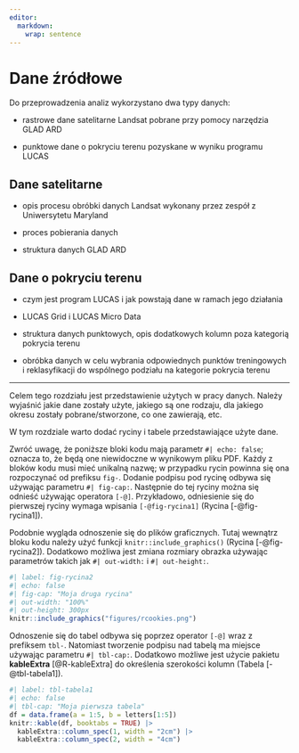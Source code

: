 ```yaml
---
editor: 
  markdown: 
    wrap: sentence
---
```


# Dane źródłowe {#sec-dane}

Do przeprowadzenia analiz wykorzystano dwa typy danych:

-   rastrowe dane satelitarne Landsat pobrane przy pomocy narzędzia GLAD ARD

-   punktowe dane o pokryciu terenu pozyskane w wyniku programu LUCAS

## Dane satelitarne {#sec-sat}

-   opis procesu obróbki danych Landsat wykonany przez zespół z Uniwersytetu Maryland

-   proces pobierania danych

-   struktura danych GLAD ARD

## Dane o pokryciu terenu {#sec-landcover}

-   czym jest program LUCAS i jak powstają dane w ramach jego działania

-   LUCAS Grid i LUCAS Micro Data

-   struktura danych punktowych, opis dodatkowych kolumn poza kategorią pokrycia terenu

-   obróbka danych w celu wybrania odpowiednych punktów treningowych i reklasyfikacji do wspólnego podziału na kategorie pokrycia terenu

------------------------------------------------------------------------

Celem tego rozdziału jest przedstawienie użytych w pracy danych.
Należy wyjaśnić jakie dane zostały użyte, jakiego są one rodzaju, dla jakiego okresu zostały pobrane/stworzone, co one zawierają, etc.

W tym rozdziale warto dodać ryciny i tabele przedstawiające użyte dane.

Zwróć uwagę, że poniższe bloki kodu mają parametr `#| echo: false`; oznacza to, że będą one niewidoczne w wynikowym pliku PDF.
Każdy z bloków kodu musi mieć unikalną nazwę; w przypadku rycin powinna się ona rozpoczynać od prefiksu `fig-`.
Dodanie podpisu pod rycinę odbywa się używając parametru `#| fig-cap:`.
Następnie do tej ryciny można się odnieść używając operatora `[-@]`.
Przykładowo, odniesienie się do pierwszej ryciny wymaga wpisania `[-@fig-rycina1]` (Rycina [-@fig-rycina1]).

Podobnie wygląda odnoszenie się do plików graficznych.
Tutaj wewnątrz bloku kodu należy użyć funkcji `knitr::include_graphics()` (Rycina [-@fig-rycina2]).
Dodatkowo możliwa jest zmiana rozmiary obrazka używając parametrów takich jak `#| out-width:` i `#| out-height:`.

```r
#| label: fig-rycina2
#| echo: false
#| fig-cap: "Moja druga rycina"
#| out-width: "100%"
#| out-height: 300px
knitr::include_graphics("figures/rcookies.png")
```

Odnoszenie się do tabel odbywa się poprzez operator `[-@]` wraz z prefiksem `tbl-`.
Natomiast tworzenie podpisu nad tabelą ma miejsce używając parametru `#| tbl-cap:`.
Dodatkowo możliwe jest użycie pakietu **kableExtra** [@R-kableExtra] do określenia szerokości kolumn (Tabela [-@tbl-tabela1]).

```r
#| label: tbl-tabela1
#| echo: false
#| tbl-cap: "Moja pierwsza tabela"
df = data.frame(a = 1:5, b = letters[1:5])
knitr::kable(df, booktabs = TRUE) |> 
  kableExtra::column_spec(1, width = "2cm") |>  
  kableExtra::column_spec(2, width = "4cm")
```
